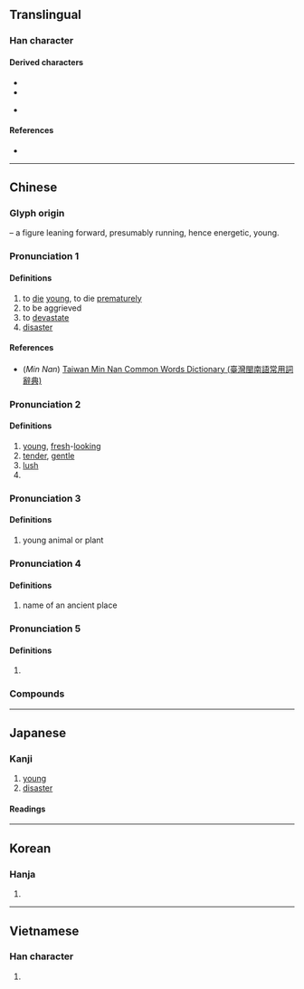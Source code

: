 {{also|夫|禾|耒|末|天|未|夭}}
{{character info}}
==Translingual==

===Han character===
{{Han char|rn=37|rad=大|as=01|sn=4|four=20430|canj=HK|ids=⿱丿大}}

====Derived characters====
* {{l|mul|[[仸]], [[妖]], [[沃]], [[殀]], [[訞]]([[𫍚]]), [[跃]], [[飫]]([[饫]])}}
* {{l|mul|[[喬]]([[乔]]), [[芺]], [[笑]]}}
* {{l|mul|[[忝]]}} {{q|Exception: Only for Japanese character. Other regions contain {{l|mul|天}} instead.}}

====References====
* {{Han ref|kx=0249.030|dkj=05838|dj=0507.040|hdz=10523.020|uh=592D|ud=22829|bh=A4D4|bd=42196}}

----

==Chinese==
{{zh-forms}}

===Glyph origin===
{{Han etym}}
{{liushu|i}} – a figure leaning forward, presumably running, hence energetic, young.

===Pronunciation 1===
{{zh-pron
|m=yāo
|c=jiu1,jiu2
|h=pfs=yêu
|mn=ml:iau/qz,tw,xm,zz:iáu
|mn_note=iau - literary; iáu - vernacular (俗)
|mn-t=iao1/iou1
|mn-t_note=iao1 - Shantou; iou1 - Chaozhou
|w=
|mc=2
|oc=n,3
|ma=|ma2=
|cat=v,n
}}

====Definitions====
{{zh-hanzi}}

# to [[die]] [[young]], to die [[prematurely]]
# to be aggrieved
# to [[devastate]]
# [[disaster]]

====References====
* (''Min Nan'') [http://twblg.dict.edu.tw/holodict_new/index.html Taiwan Min Nan Common Words Dictionary (臺灣閩南語常用詞辭典)]

===Pronunciation 2===
{{zh-pron
|m=yāo
|c=jiu1,jiu2
|h=
|mn=ml:iau/qz,tw,xm,zz:iáu
|mn_note=iau - literary; iáu - vernacular (俗)
|mn-t=iou1/iao1
|w=
|mc=1
|oc=y,2
|ma=|ma2=
|cat=a
}}

====Definitions====
{{zh-hanzi}}

# [[young]], [[fresh]]-[[looking]]
# [[tender]], [[gentle]]
# [[lush]]
# {{zh-alt-form|妖}}

===Pronunciation 3===
{{zh-pron
|m=ǎo
|mc=3
|oc=n,1
|ma=|ma2=
|cat=n
}}

====Definitions====
{{zh-hanzi}}

# young animal or plant

===Pronunciation 4===
{{zh-pron
|m=wò
|cat=pn
}}

====Definitions====
{{zh-hanzi}}

# name of an ancient place

===Pronunciation 5===
{{zh-pron
|m=wāi
|cat=a
}}

====Definitions====
{{zh-hanzi}}

# {{zh-only|夭斜}}

===Compounds===
{{zh-der|夭邪|壽夭|夭遏|夭札|夭矯|夭桃穠李|夭厲|分外夭夭|夭殤|夭逝|夭壽|夭折|夭閼|夭矯離奇|夭疽|夭殞|夭殂|夭桃襛李|夭枉|夭昏|夭娜|夭夭|夭亡|夭紅|橫夭|早夭|桃之夭夭|桃夭|麛夭|逃之夭夭}}

----

==Japanese==

===Kanji===
{{ja-kanji|grade=|rs=大01}}

# [[young]]
# [[disaster]]

====Readings====
{{ja-readings
|goon=よう<えう
|kanon=よう<えう
|kun=わか-い, わざわい, わかじに
}}

----

==Korean==

===Hanja===
{{ko-hanja|hangeul=[[요]], [[오]]|rv=yo, o|mr=yo, o|y=yo, o}}

# {{rfdef|ko|sort=大01}}

----

==Vietnamese==

===Han character===
{{vi-readings|reading=yểu, eo, ỉu, yếu, èo, yêu|rs=大01}}

# {{rfdef|vi|sort=大01}}